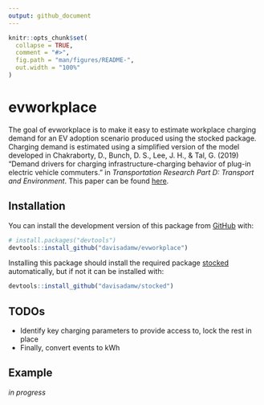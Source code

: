 ```yaml
---
output: github_document
---
```


<!-- README.md is generated from README.Rmd. Please edit that file -->

```r
knitr::opts_chunk$set(
  collapse = TRUE,
  comment = "#>",
  fig.path = "man/figures/README-",
  out.width = "100%"
)
```

# evworkplace

<!-- badges: start -->
<!-- badges: end -->

The goal of evworkplace is to make it easy to estimate workplace charging demand for an EV adoption scenario produced using the stocked package. Charging demand is estimated using a simplified version of the model developed in Chakraborty, D., Bunch, D. S., Lee, J. H., & Tal, G. (2019) "Demand drivers for charging infrastructure-charging behavior of plug-in electric vehicle commuters." in *Transportation Research Part D: Transport and Environment*. This paper can be found [here](http://www.sciencedirect.com/science/article/pii/S1361920919301919).

## Installation

You can install the development version of this package from [GitHub](https://github.com/) with:

``` r
# install.packages("devtools")
devtools::install_github("davisadamw/evworkplace")
```

Installing this package should install the required package [stocked](https://github.com/davisadamw/stocked) automatically, but if not it can be installed with:
``` r
devtools::install_github("davisadamw/stocked")
```

## TODOs
* Identify key charging parameters to provide access to, lock the rest in place
* Finally, convert events to kWh

## Example

_in progress_

